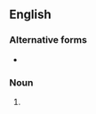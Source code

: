 ==English==

===Alternative forms===
* {{l|en|emporia}} {{qualifier|Latinate}}

===Noun===
{{head|en|noun plural form}}

# {{plural of|emporium|lang=en}}